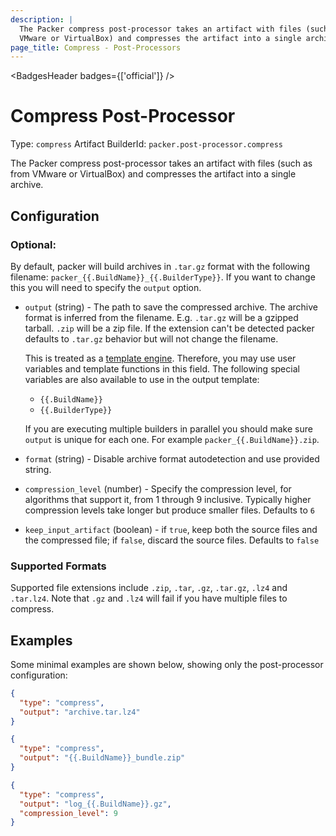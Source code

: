 ```yaml
---
description: |
  The Packer compress post-processor takes an artifact with files (such as from
  VMware or VirtualBox) and compresses the artifact into a single archive.
page_title: Compress - Post-Processors
---
```


<BadgesHeader badges={['official']} />

# Compress Post-Processor

Type: `compress`
Artifact BuilderId: `packer.post-processor.compress`

The Packer compress post-processor takes an artifact with files (such as from
VMware or VirtualBox) and compresses the artifact into a single archive.

## Configuration

### Optional:

By default, packer will build archives in `.tar.gz` format with the following
filename: `packer_{{.BuildName}}_{{.BuilderType}}`. If you want to change this
you will need to specify the `output` option.

- `output` (string) - The path to save the compressed archive. The archive
  format is inferred from the filename. E.g. `.tar.gz` will be a gzipped
  tarball. `.zip` will be a zip file. If the extension can't be detected
  packer defaults to `.tar.gz` behavior but will not change the filename.

  This is treated as a
  [template engine](/docs/templates/legacy_json_templates/engine). Therefore, you
  may use user variables and template functions in this field.
  The following special variables are also available to use in the output
  template:

  - `{{.BuildName}}`
  - `{{.BuilderType}}`

  If you are executing multiple builders in parallel you should make sure
  `output` is unique for each one. For example `packer_{{.BuildName}}.zip`.

- `format` (string) - Disable archive format autodetection and use provided
  string.

- `compression_level` (number) - Specify the compression level, for
  algorithms that support it, from 1 through 9 inclusive. Typically higher
  compression levels take longer but produce smaller files. Defaults to `6`

- `keep_input_artifact` (boolean) - if `true`, keep both the source files and
  the compressed file; if `false`, discard the source files. Defaults to
  `false`

### Supported Formats

Supported file extensions include `.zip`, `.tar`, `.gz`, `.tar.gz`, `.lz4` and
`.tar.lz4`. Note that `.gz` and `.lz4` will fail if you have multiple files to
compress.

## Examples

Some minimal examples are shown below, showing only the post-processor
configuration:

```json
{
  "type": "compress",
  "output": "archive.tar.lz4"
}
```

```json
{
  "type": "compress",
  "output": "{{.BuildName}}_bundle.zip"
}
```

```json
{
  "type": "compress",
  "output": "log_{{.BuildName}}.gz",
  "compression_level": 9
}
```
